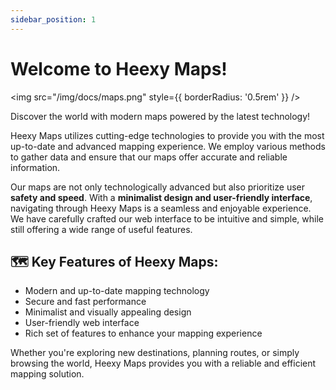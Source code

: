 ---
sidebar_position: 1
---
# Welcome to Heexy Maps!
<img src="/img/docs/maps.png" style={{ borderRadius: '0.5rem' }} />

Discover the world with modern maps powered by the latest technology!

Heexy Maps utilizes cutting-edge technologies to provide you with the most up-to-date and advanced mapping experience. We employ various methods to gather data and ensure that our maps offer accurate and reliable information.

Our maps are not only technologically advanced but also prioritize user **safety and speed**. With a **minimalist design and user-friendly interface**, navigating through Heexy Maps is a seamless and enjoyable experience. We have carefully crafted our web interface to be intuitive and simple, while still offering a wide range of useful features.

## 🗺️ Key Features of Heexy Maps:

- Modern and up-to-date mapping technology
- Secure and fast performance
- Minimalist and visually appealing design
- User-friendly web interface
- Rich set of features to enhance your mapping experience

Whether you're exploring new destinations, planning routes, or simply browsing the world, Heexy Maps provides you with a reliable and efficient mapping solution.